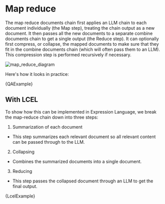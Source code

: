 # Map reduce


The map reduce documents chain first applies an LLM chain to each document individually (the Map step), treating the chain output as a new document. It then passes all the new documents to a separate combine documents chain to get a single output (the Reduce step). It can optionally first compress, or collapse, the mapped documents to make sure that they fit in the combine documents chain (which will often pass them to an LLM). This compression step is performed recursively if necessary.

![map_reduce_diagram](/img/map_reduce.jpg)

Here's how it looks in practice:

<CodeBlock language="typescript">{QAExample}</CodeBlock>

## With LCEL

To show how this can be implemented in Expression Language, we break the map-reduce chain down into three steps:

1. Summarization of each document
  * This step summarizes each relevant document so all relevant content can be passed through to the LLM.
2. Collapsing
  * Combines the summarized documents into a single document.
3. Reducing
  * This step passes the collapsed document through an LLM to get the final output.

<CodeBlock language="typescript">{LcelExample}</CodeBlock>
